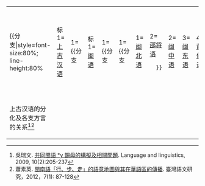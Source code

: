 {| align="left" style="text-align:left; padding:2.5px; background:#eef; margin-right:10px;"
|-
|{{分支|style=font-size:80%; line-height:80%
|标1=[[上古汉语]]
|1={{分支
 |标1=[[闽语]]
 |1={{分支
  |1={{分支
   |1=[[闽北语]]
   |2=[[邵将语]]
   }}
  |2=[[闽中语]]
  |3=[[闽东语]]
  |4=[[莆仙语]]
  |标5=[[闽南语]]
  |5={{分支
   |标1=[[泉漳片]]
   |1={{分支
    |1=[[泉州话]]
    |2=[[漳州话]]
    |3=[[廈門話]]
    |4=[[臺湾话]]
    }}
   |标2=[[潮汕片]]
   |2={{分支
    |1=[[潮州话]]
    |2=[[汕头话]]

    }}
   }}
  |标6=[[瓊雷話]]
  |6={{分支
   |1=[[雷州话]]
   |2=[[海南话]]
   }}
  }}
 |标2=[[中古汉语]]
 |2={{分支
  |标1=[[近古汉语]]
  |1={{分支
   |1=[[晋语]]
   |标2=[[官话]]
   |2={{分支
    |标1=[[北方官话]]
    |1={{分支
      |1=[[东北官话]]
      |标2=[[北京官话]]
      |2={{分支
       |1=[[北京话]]
       |2=[[中華民國國語]]
       |3=[[普通話]]
       |4=[[新馬華語]]
       }}
      |3=[[胶辽官话]]
      |4=[[冀鲁官话]]
      |5=[[中原官话]]（包括[[东干语]]）
      |6=[[兰银官话]]
       }}
     |标2=[[南方官话]]
     |2={{分支
      |1=[[江淮官话]]
      |2=[[西南官话]]
      }}
    }}
   }}
  |标2=[[湘语]]
  |2={{分支
   |1=[[老湘语]]
   |2=[[新湘语]]
   }}
  |3={{分支
   |标1=[[吴语]]
   |1={{分支
    |1=[[北部吴语]]
    |2=[[南部吴语]]
    }}
   |2=[[徽语]]
   }}
  |标4=[[粵贛方言|粵客赣]]
  |4={{分支
   |1=[[赣语]]
   |标2=[[客家话]]
   |2={{分支
    |1=[[粵台客語|粵臺片]]（包括代表音[[梅縣話]]）
    |2=[[粵中客語|粵中片]]（包括[[東江本地話|水源音]]）
    |3=[[粵北客語|粵北片]]
    |4=[[寧龍客語|寧龍片]]
    |5=[[于桂客語|于桂片]]
    |6=[[銅鼓客語|銅鼓片]]（以[[銅鼓話|懷遠話]]為主）
    |7=[[汀州客語|汀州片]]
    |8=[[惠州話|惠州片]]
    |9=其他，如[[𠊎話]]、[[土廣東話]]等
    }}
   |标3=[[粤语]]
   |3={{分支
    |1=[[广州话|广府片]]（包括[[標準粵語]]）
    |2=[[四邑片]]
    |3=[[疍家话]]
    |4=[[勾漏片]]
    |5=[[高阳片]]
    |6=[[莞宝方言|莞宝片]]
    }}
   |4=[[广西平话]]
   }}
  }}
 }}
}}
|-style="font-size:90%;"
|上古汉语的分化及各支方言的关系<ref>吳瑞文. [http://www.ling.sinica.edu.tw/eip/FILES/publish/2011.02.01.566102.933343.pdf 共同閩語 *y 韻母的構擬及相關問題]. Language and linguistics, 2009, 10(2):205-237</ref><ref>蕭素英. [http://www.uijin.idv.tw/tlls/jtll/abstract/7.1-4.pdf 閩南語「行、步、走」的語意地圖與其在華語區的傳播]. 臺灣語文研究，2012，7(1): 87-128</ref>
|}
